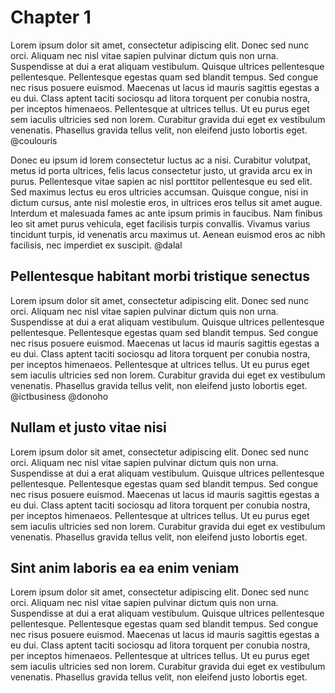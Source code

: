 # Chapter 1

Lorem ipsum dolor sit amet, consectetur adipiscing elit. Donec sed nunc orci. Aliquam nec nisl vitae sapien pulvinar dictum quis non urna. Suspendisse at dui a erat aliquam vestibulum. Quisque ultrices pellentesque pellentesque. Pellentesque egestas quam sed blandit tempus. Sed congue nec risus posuere euismod. Maecenas ut lacus id mauris sagittis egestas a eu dui. Class aptent taciti sociosqu ad litora torquent per conubia nostra, per inceptos himenaeos. Pellentesque at ultrices tellus. Ut eu purus eget sem iaculis ultricies sed non lorem. Curabitur gravida dui eget ex vestibulum venenatis. Phasellus gravida tellus velit, non eleifend justo lobortis eget.
@coulouris

Donec eu ipsum id lorem consectetur luctus ac a nisi. Curabitur volutpat, metus id porta ultrices, felis lacus consectetur justo, ut gravida arcu ex in purus. Pellentesque vitae sapien ac nisl porttitor pellentesque eu sed elit. Sed maximus lectus eu eros ultricies accumsan. Quisque congue, nisi in dictum cursus, ante nisl molestie eros, in ultrices eros tellus sit amet augue. Interdum et malesuada fames ac ante ipsum primis in faucibus. Nam finibus leo sit amet purus vehicula, eget facilisis turpis convallis. Vivamus varius tincidunt turpis, id venenatis arcu maximus ut. Aenean euismod eros ac nibh facilisis, nec imperdiet ex suscipit.
@dalal

## Pellentesque habitant morbi tristique senectus

Lorem ipsum dolor sit amet, consectetur adipiscing elit. Donec sed nunc orci. Aliquam nec nisl vitae sapien pulvinar dictum quis non urna. Suspendisse at dui a erat aliquam vestibulum. Quisque ultrices pellentesque pellentesque. Pellentesque egestas quam sed blandit tempus. Sed congue nec risus posuere euismod. Maecenas ut lacus id mauris sagittis egestas a eu dui. Class aptent taciti sociosqu ad litora torquent per conubia nostra, per inceptos himenaeos. Pellentesque at ultrices tellus. Ut eu purus eget sem iaculis ultricies sed non lorem. Curabitur gravida dui eget ex vestibulum venenatis. Phasellus gravida tellus velit, non eleifend justo lobortis eget.
@ictbusiness
@donoho

## Nullam et justo vitae nisi

Lorem ipsum dolor sit amet, consectetur adipiscing elit. Donec sed nunc orci. Aliquam nec nisl vitae sapien pulvinar dictum quis non urna. Suspendisse at dui a erat aliquam vestibulum. Quisque ultrices pellentesque pellentesque. Pellentesque egestas quam sed blandit tempus. Sed congue nec risus posuere euismod. Maecenas ut lacus id mauris sagittis egestas a eu dui. Class aptent taciti sociosqu ad litora torquent per conubia nostra, per inceptos himenaeos. Pellentesque at ultrices tellus. Ut eu purus eget sem iaculis ultricies sed non lorem. Curabitur gravida dui eget ex vestibulum venenatis. Phasellus gravida tellus velit, non eleifend justo lobortis eget.

## Sint anim laboris ea ea enim veniam

Lorem ipsum dolor sit amet, consectetur adipiscing elit. Donec sed nunc orci. Aliquam nec nisl vitae sapien pulvinar dictum quis non urna. Suspendisse at dui a erat aliquam vestibulum. Quisque ultrices pellentesque pellentesque. Pellentesque egestas quam sed blandit tempus. Sed congue nec risus posuere euismod. Maecenas ut lacus id mauris sagittis egestas a eu dui. Class aptent taciti sociosqu ad litora torquent per conubia nostra, per inceptos himenaeos. Pellentesque at ultrices tellus. Ut eu purus eget sem iaculis ultricies sed non lorem. Curabitur gravida dui eget ex vestibulum venenatis. Phasellus gravida tellus velit, non eleifend justo lobortis eget.
